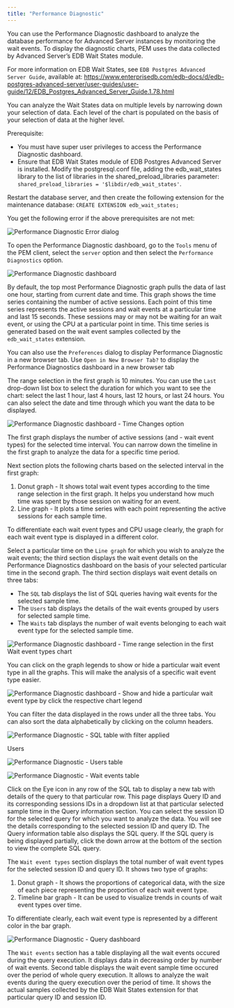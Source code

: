 ```yaml
---
title: "Performance Diagnostic"
---
```


<div id="performance_diagnostic" class="registered_link"></div>


You can use the Performance Diagnostic dashboard to analyze the database performance for Advanced Server instances by monitoring the wait events. To display the diagnostic charts, PEM uses the data collected by Advanced Server’s EDB Wait States module.

For more information on EDB Wait States, see `EDB Postgres Advanced Server Guide`, available at: <https://www.enterprisedb.com/edb-docs/d/edb-postgres-advanced-server/user-guides/user-guide/12/EDB_Postgres_Advanced_Server_Guide.1.78.html>

You can analyze the Wait States data on multiple levels by narrowing down your selection of data. Each level of the chart is populated on the basis of your selection of data at the higher level.

Prerequisite:

  - You must have super user privileges to access the Performance Diagnostic dashboard.
  - Ensure that EDB Wait States module of EDB Postgres Advanced Server is installed. Modify the postgresql.conf file, adding the edb_wait_states library to the list of libraries in the shared_preload_libraries parameter: `shared_preload_libraries = '$libdir/edb_wait_states'`.

Restart the database server, and then create the following extension for the maintenance database: `CREATE EXTENSION edb_wait_states;`

You get the following error if the above prerequisites are not met:

![*Performance Diagnostic Error dialog*](images/performance_diagnostic_error.png)

To open the Performance Diagnostic dashboard, go to the `Tools` menu of the PEM client, select the `server` option and then select the `Performance Diagnostics` option.

![*Performance Diagnostic dashboard*](images/performance_diagnostic_intro.png)

By default, the top most Performance Diagnostic graph pulls the data of last one hour, starting from current date and time. This graph shows the time series containing the number of active sessions. Each point of this time series represents the active sessions and wait events at a particular time and last 15 seconds. These sessions may or may not be waiting for an wait event, or using the CPU at a particular point in time. This time series is generated based on the wait event samples collected by the `edb_wait_states` extension.

You can also use the `Preferences` dialog to display Performance Diagnostic in a new browser tab. Use `Open in New Browser Tab?` to display the Performance Diagnostics dashboard in a new browser tab

The range selection in the first graph is 10 minutes. You can use the `Last` drop-down list box to select the duration for which you want to see the chart: select the last 1 hour, last 4 hours, last 12 hours, or last 24 hours. You can also select the date and time through which you want the data to be displayed.

![*Performance Diagnostic dashboard - Time Changes option*](images/performance_diagnostic_datetime_selection.png)

The first graph displays the number of active sessions (and - wait event types) for the selected time interval. You can narrow down the timeline in the first graph to analyze the data for a specific time period.

Next section plots the following charts based on the selected interval in the first graph:

1.  Donut graph - It shows total wait event types according to the time range selection in the first graph. It helps you understand how much time was spent by those session on waiting for an event.
2.  Line graph - It plots a time series with each point representing the active sessions for each sample time.

To differentiate each wait event types and CPU usage clearly, the graph for each wait event type is displayed in a different color.

Select a particular time on the `Line graph` for which you wish to analyze the wait events; the third section displays the wait event details on the Performance Diagnostics dashboard on the basis of your selected particular time in the second graph. The third section displays wait event details on three tabs:

  - The `SQL` tab displays the list of SQL queries having wait events for the selected sample time.
  - The `Users` tab displays the details of the wait events grouped by users for selected sample time.
  - The `Waits` tab displays the number of wait events belonging to each wait event type for the selected sample time.

![*Performance Diagnostic dashboard - Time range selection in the first Wait event types chart*](images/performance_diagnostic_timeseries_selection.png)

You can click on the graph legends to show or hide a particular wait event type in all the graphs. This will make the analysis of a specific wait event type easier.

![*Performance Diagnostic dashboard - Show and hide a particular wait event type by click the respective chart legend*](images/performance_diagnostic_chart_legends.png)

You can filter the data displayed in the rows under all the three tabs. You can also sort the data alphabetically by clicking on the column headers.

![*Performance Diagnostic - SQL table with filter applied*](images/performance_diagnostic_table_filter.png)

Users

![*Performance Diagnostic - Users table*](images/performance_diagnostic_users_table.png)

![*Performance Diagnostic - Wait events table*](images/performance_diagnostic_wait_events.png)

Click on the Eye icon in any row of the SQL tab to display a new tab with details of the query to that particular row. This page displays Query ID and its corresponding sessions IDs in a dropdown list at that particular selected sample time in the Query information section. You can select the session ID for the selected query for which you want to analyze the data. You will see the details corresponding to the selected session ID and query ID. The Query information table also displays the SQL query. If the SQL query is being displayed partially, click the down arrow at the bottom of the section to view the complete SQL query.

The `Wait event types` section displays the total number of wait event types for the selected session ID and query ID. It shows two type of graphs:

1.  Donut graph - It shows the proportions of categorical data, with the size of each piece representing the proportion of each wait event type.
2.  Timeline bar graph - It can be used to visualize trends in counts of wait event types over time.

To differentiate clearly, each wait event type is represented by a different color in the bar graph.

![*Performance Diagnostic - Query dashboard*](images/performance_diagnostic_query_dashboard.png)

The `Wait events` section has a table displaying all the wait events occured during the query execution. It displays data in decreasing order by number of wait events. Second table displays the wait event sample time occured over the period of whole query execution. It allows to analyze the wait events during the query execution over the period of time. It shows the actual samples collected by the EDB Wait States extension for that particular query ID and session ID.
